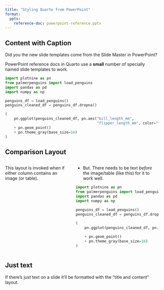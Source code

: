 ```yaml
---
title: "Styling Quarto from PowerPoint"
format:
  pptx:
    reference-doc: powerpoint-reference.pptx
---
```


## Content with Caption

Did you the new slide templates come from the Slide Master in PowerPoint?

PowerPoint reference docs in Quarto use a **small** number of specially named slide templates to work.

```python
import plotnine as pn
from palmerpenguins import load_penguins
import pandas as pd
import numpy as np

penguins_df = load_penguins()
penguins_cleaned_df = penguins_df.dropna()

(
    pn.ggplot(penguins_cleaned_df, pn.aes("bill_length_mm",
                                          "flipper_length_mm", color="factor(species)"))
    + pn.geom_point()
    + pn.theme_gray(base_size=16)
)
```

## Comparison Layout

::: columns
::: {.column}
This layout is invoked when if either column contains an image (or table).
:::

::: {.column}
- But. There needs to be text *before* the image/table (like this) for it to work well.

```python
import plotnine as pn
from palmerpenguins import load_penguins
import pandas as pd
import numpy as np

penguins_df = load_penguins()
penguins_cleaned_df = penguins_df.dropna()

(
    pn.ggplot(penguins_cleaned_df, pn.aes("bill_length_mm",
                                          "flipper_length_mm", color="factor(island)"))
    + pn.geom_point()
    + pn.theme_gray(base_size=16)
)
```
:::
:::

## Just text

If there's just text on a slide it'll be formatted with the "title and content" layout.